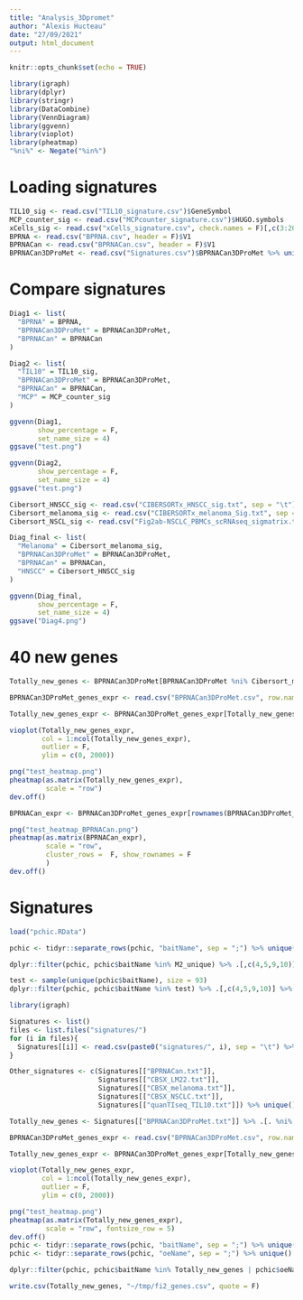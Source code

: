 ```yaml
---
title: "Analysis_3Dpromet"
author: "Alexis Hucteau"
date: "27/09/2021"
output: html_document
---
```


```r
knitr::opts_chunk$set(echo = TRUE)

library(igraph)
library(dplyr)
library(stringr)
library(DataCombine)
library(VennDiagram)
library(ggvenn)
library(vioplot)
library(pheatmap)
"%ni%" <- Negate("%in%")
```

# Loading signatures

```r
TIL10_sig <- read.csv("TIL10_signature.csv")$GeneSymbol
MCP_counter_sig <- read.csv("MCPcounter_signature.csv")$HUGO.symbols
xCells_sig <- read.csv("xCells_signature.csv", check.names = F)[,c(3:202)] %>% c() %>% unlist() %>% unique()
BPRNA <- read.csv("BPRNA.csv", header = F)$V1
BPRNACan <- read.csv("BPRNACan.csv", header = F)$V1
BPRNACan3DProMet <- read.csv("Signatures.csv")$BPRNACan3DProMet %>% unique() %>% .[!.==""]

```

# Compare signatures

```r
Diag1 <- list(
  "BPRNA" = BPRNA,
  "BPRNACan3DProMet" = BPRNACan3DProMet,
  "BPRNACan" = BPRNACan
)

Diag2 <- list(
  "TIL10" = TIL10_sig,
  "BPRNACan3DProMet" = BPRNACan3DProMet,
  "BPRNACan" = BPRNACan,
  "MCP" = MCP_counter_sig
)

ggvenn(Diag1, 
       show_percentage = F,
       set_name_size = 4)
ggsave("test.png")

```




```r
ggvenn(Diag2,
       show_percentage = F,
       set_name_size = 4)
ggsave("test.png")
```

```r
Cibersort_HNSCC_sig <- read.csv("CIBERSORTx_HNSCC_sig.txt", sep = "\t")$NAME
Cibersort_melanoma_sig <- read.csv("CIBERSORTx_melanoma_Sig.txt", sep = "\t")$NAME
Cibersort_NSCL_sig <- read.csv("Fig2ab-NSCLC_PBMCs_scRNAseq_sigmatrix.txt", sep = "\t")$NAME
```


```r
Diag_final <- list(
  "Melanoma" = Cibersort_melanoma_sig,
  "BPRNACan3DProMet" = BPRNACan3DProMet,
  "BPRNACan" = BPRNACan,
  "HNSCC" = Cibersort_HNSCC_sig
)

ggvenn(Diag_final,
       show_percentage = F,
       set_name_size = 4)
ggsave("Diag4.png")
```


# 40 new genes

```r
Totally_new_genes <- BPRNACan3DProMet[BPRNACan3DProMet %ni% Cibersort_melanoma_sig] %>% .[. %ni% Cibersort_HNSCC_sig] %>% .[. %ni% BPRNACan]

BPRNACan3DProMet_genes_expr <- read.csv("BPRNACan3DProMet.csv", row.names = 1)

Totally_new_genes_expr <- BPRNACan3DProMet_genes_expr[Totally_new_genes,]

vioplot(Totally_new_genes_expr,
        col = 1:ncol(Totally_new_genes_expr), 
        outlier = F,
        ylim = c(0, 2000))

png("test_heatmap.png")
pheatmap(as.matrix(Totally_new_genes_expr),
         scale = "row")
dev.off()
```


```r
BPRNACan_expr <- BPRNACan3DProMet_genes_expr[rownames(BPRNACan3DProMet_genes_expr) %in% BPRNACan,]

png("test_heatmap_BPRNACan.png")
pheatmap(as.matrix(BPRNACan_expr),
         scale = "row", 
         cluster_rows =  F, show_rownames = F
         )
dev.off()
```

# Signatures

```r
load("pchic.RData")

```


```r
pchic <- tidyr::separate_rows(pchic, "baitName", sep = ";") %>% unique()

dplyr::filter(pchic, pchic$baitName %in% M2_unique) %>% .[,c(4,5,9,10)] %>% write.csv(., "~/tmp/M2.csv", quote = F, row.names = F)
```

```r
test <- sample(unique(pchic$baitName), size = 93)
dplyr::filter(pchic, pchic$baitName %in% test) %>% .[,c(4,5,9,10)] %>% write.csv(., "~/tmp/test.csv", quote = F, row.names = F)
```

```r
library(igraph)
```

```r
Signatures <- list()
files <- list.files("signatures/")
for (i in files){
  Signatures[[i]] <- read.csv(paste0("signatures/", i), sep = "\t") %>% .[,1]
}

Other_signatures <- c(Signatures[["BPRNACan.txt"]], 
                      Signatures[["CBSX_LM22.txt"]], 
                      Signatures[["CBSX_melanoma.txt"]], 
                      Signatures[["CBSX_NSCLC.txt"]], 
                      Signatures[["quanTIseq_TIL10.txt"]]) %>% unique()

Totally_new_genes <- Signatures[["BPRNACan3DProMet.txt"]] %>% .[. %ni% Other_signatures]

BPRNACan3DProMet_genes_expr <- read.csv("BPRNACan3DProMet.csv", row.names = 1)

Totally_new_genes_expr <- BPRNACan3DProMet_genes_expr[Totally_new_genes,]

vioplot(Totally_new_genes_expr,
        col = 1:ncol(Totally_new_genes_expr), 
        outlier = F,
        ylim = c(0, 2000))

png("test_heatmap.png")
pheatmap(as.matrix(Totally_new_genes_expr),
         scale = "row", fontsize_row = 5)
dev.off()
pchic <- tidyr::separate_rows(pchic, "baitName", sep = ";") %>% unique()
pchic <- tidyr::separate_rows(pchic, "oeName", sep = ";") %>% unique()

dplyr::filter(pchic, pchic$baitName %in% Totally_new_genes | pchic$oeName %in% Totally_new_genes) %>% .[,c(4,5,9,10)] %>% write.csv(., "~/tmp/fig2.csv", quote = F, row.names = F)

write.csv(Totally_new_genes, "~/tmp/fi2_genes.csv", quote = F)
```

